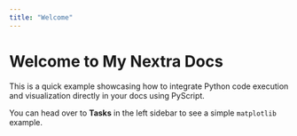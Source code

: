 ```yaml
---
title: "Welcome"
---
```


# Welcome to My Nextra Docs

This is a quick example showcasing how to integrate Python code execution and visualization directly in your docs using PyScript.

You can head over to **Tasks** in the left sidebar to see a simple `matplotlib` example.
